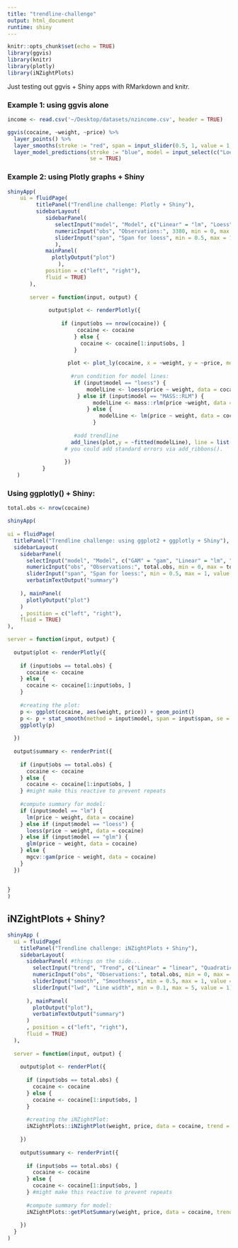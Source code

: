 ```yaml
---
title: "trendline-challenge"
output: html_document
runtime: shiny
---
```


```r
knitr::opts_chunk$set(echo = TRUE)
library(ggvis)
library(knitr)
library(plotly)
library(iNZightPlots)
```

Just testing out ggvis + Shiny apps with RMarkdown and knitr.

### Example 1: using ggvis alone

```r
income <- read.csv('~/Desktop/datasets/nzincome.csv', header = TRUE)

ggvis(cocaine, ~weight, ~price) %>%
  layer_points() %>%
  layer_smooths(stroke := "red", span = input_slider(0.5, 1, value = 1, label = "Span of loess curve (red)")) %>%
  layer_model_predictions(stroke := "blue", model = input_select(c("Loess" = "loess", "Linear Model" = "lm", "RLM" = "MASS::rlm"), label = "Select a model"),
                          se = TRUE)

```

### Example 2: using Plotly graphs + Shiny

```r

shinyApp(
    ui = fluidPage(
         titlePanel("Trendline challenge: Plotly + Shiny"),
         sidebarLayout(
            sidebarPanel(
               selectInput("model", "Model", c("Linear" = "lm", "Loess" = "loess", "RLM" = "rlm")),
               numericInput("obs", "Observations:", 3380, min = 0, max = 3380),
               sliderInput("span", "Span for loess", min = 0.5, max = 1, value = 0.75)
               ), 
            mainPanel(
              plotlyOutput("plot")
                ), 
            position = c("left", "right"),
            fluid = TRUE)
       ),
     
       server = function(input, output) {
           
             output$plot <- renderPlotly({
                 
                 if (input$obs == nrow(cocaine)) {
                      cocaine <- cocaine
                     } else {
                       cocaine <- cocaine[1:input$obs, ]
                     }
                 
                   plot <- plot_ly(cocaine, x = ~weight, y = ~price, mode = "markers", type = "scatter")
                   
                    #run condition for model lines:
                     if (input$model == "loess") { 
                         modelLine <- loess(price ~ weight, data = cocaine, span = 0.75, se = TRUE)
                      } else if (input$model == "MASS::RLM") {
                           modelLine <- mass::rlm(price ~weight, data = cocaine)
                         } else {
                             modelLine <- lm(price ~ weight, data = cocaine)
                           }
                   
                     #add trendline
                    add_lines(plot,y = ~fitted(modelLine), line = list(color = "red"))
                  # you could add standard errors via add_ribbons().
                    
                  })
           }
   )

```

### Using ggplotly() + Shiny:

```r

total.obs <- nrow(cocaine)

shinyApp(
  
ui = fluidPage(
  titlePanel("Trendline challenge: using ggplot2 + ggplotly + Shiny"),
  sidebarLayout(
    sidebarPanel(
      selectInput("model", "Model", c("GAM" = "gam", "Linear" = "lm", "Loess" = "loess", "GLM" = "glm")),
      numericInput("obs", "Observations:", total.obs, min = 0, max = total.obs),
      sliderInput("span", "Span for loess:", min = 0.5, max = 1, value = 0.75), 
      verbatimTextOutput("summary")
      
    ), mainPanel(
      plotlyOutput("plot")
    )
    , position = c("left", "right"),
    fluid = TRUE)
),

server = function(input, output) {
  
  output$plot <- renderPlotly({
    
    if (input$obs == total.obs) {
      cocaine <- cocaine
    } else {
      cocaine <- cocaine[1:input$obs, ]
    }
    
    #creating the plot:
    p <- ggplot(cocaine, aes(weight, price)) + geom_point() 
    p <- p + stat_smooth(method = input$model, span = input$span, se = TRUE)
    ggplotly(p)
    
  })
    
  output$summary <- renderPrint({
    
    if (input$obs == total.obs) {
      cocaine <- cocaine
    } else {
      cocaine <- cocaine[1:input$obs, ]
    } #might make this reactive to prevent repeats
    
    #compute summary for model:
    if (input$model == "lm") {
      lm(price ~ weight, data = cocaine)
    } else if (input$model == "loess") {
      loess(price ~ weight, data = cocaine)
    } else if (input$model == "glm") {
      glm(price ~ weight, data = cocaine)
    } else {
      mgcv::gam(price ~ weight, data = cocaine)
    }
  })
   
  
}
)

```

## iNZightPlots + Shiny?

```r

shinyApp (
  ui = fluidPage(
    titlePanel("Trendline challenge: iNZightPlots + Shiny"),
    sidebarLayout(
      sidebarPanel( #things on the side...
        selectInput("trend", "Trend", c("Linear" = "linear", "Quadratic" = "quadratic", "Cubic" = "cubic")),
        numericInput("obs", "Observations:", total.obs, min = 0, max = total.obs),
        sliderInput("smooth", "Smoothness", min = 0.5, max = 1, value = 0.75), 
        sliderInput("lwd", "Line width", min = 0.1, max = 5, value = 1)
        
      ), mainPanel(
        plotOutput("plot"),
        verbatimTextOutput("summary")
      )
      , position = c("left", "right"),
      fluid = TRUE)
  ),
  
  server = function(input, output) {
    
    output$plot <- renderPlot({
      
      if (input$obs == total.obs) {
        cocaine <- cocaine
      } else {
        cocaine <- cocaine[1:input$obs, ]
      }
      
      #creating the iNZightPlot:
      iNZightPlots::iNZightPlot(weight, price, data = cocaine, trend = input$trend, smooth = input$smooth, lwd = input$lwd)
      
    })
    
    output$summary <- renderPrint({
      
      if (input$obs == total.obs) {
        cocaine <- cocaine
      } else {
        cocaine <- cocaine[1:input$obs, ]
      } #might make this reactive to prevent repeats
      
      #compute summary for model:
      iNZightPlots::getPlotSummary(weight, price, data = cocaine, trend = input$trend, smooth = input$smooth, lwd = input$lwd, summary.type = "inference")
      
    })
  }
)

```
